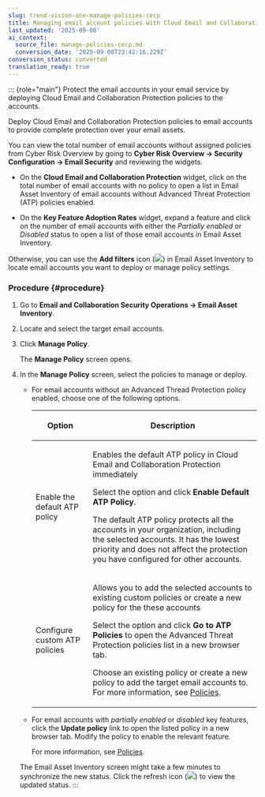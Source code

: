 ```yaml
---
slug: trend-vision-one-manage-policies-cecp
title: Managing email account policies with Cloud Email and Collaboration Protection
last_updated: '2025-09-08'
ai_context:
  source_file: manage-policies-cecp.md
  conversion_date: '2025-09-08T23:42:16.229Z'
conversion_status: converted
translation_ready: true
---
```


::: {role="main"}
Protect the email accounts in your email service by deploying Cloud Email and Collaboration Protection policies to the accounts.

Deploy Cloud Email and Collaboration Protection policies to email accounts to provide complete protection over your email assets.

You can view the total number of email accounts without assigned policies from Cyber Risk Overview by going to **Cyber Risk Overview → Security Configuration → Email Security** and reviewing the widgets.

- On the **Cloud Email and Collaboration Protection** widget, click on the total number of email accounts with no policy to open a list in Email Asset Inventory of email accounts without Advanced Threat Protection (ATP) policies enabled.

- On the **Key Feature Adoption Rates** widget, expand a feature and click on the number of email accounts with either the *Partially enabled* or *Disabled* status to open a list of those email accounts in Email Asset Inventory.

Otherwise, you can use the **Add filters** icon (![](/images/filter_EAI=GUID-F4C35A81-71B3-4520-A5D1-1A35CB273B5C=en-us=.webp)) in Email Asset Inventory to locate email accounts you want to deploy or manage policy settings.

### Procedure {#procedure}

1.  Go to **Email and Collaboration Security Operations → Email Asset Inventory**.

2.  Locate and select the target email accounts.

3.  Click **Manage Policy**.

    The **Manage Policy** screen opens.

4.  In the **Manage Policy** screen, select the policies to manage or deploy.

    - For email accounts without an Advanced Thread Protection policy enabled, choose one of the following options.

      <table>
      <thead>
      <tr>
      <th><p>Option</p></th>
      <th><p>Description</p></th>
      </tr>
      </thead>
      <tbody>
      <tr>
      <td><p>Enable the default ATP policy</p></td>
      <td><p>Enables the default ATP policy in Cloud Email and Collaboration Protection immediately</p>
      <p>Select the option and click <strong>Enable Default ATP Policy</strong>.</p>
      <p>The default ATP policy protects all the accounts in your organization, including the selected accounts. It has the lowest priority and does not affect the protection you have configured for other accounts.</p></td>
      </tr>
      <tr>
      <td><p>Configure custom ATP policies</p></td>
      <td><p>Allows you to add the selected accounts to existing custom policies or create a new policy for the these accounts</p>
      <p>Select the option and click <strong>Go to ATP Policies</strong> to open the Advanced Threat Protection policies list in a new browser tab.</p>
      <p>Choose an existing policy or create a new policy to add the target email accounts to. For more information, see <a href="trend-vision-one-policies-cloud-apps">Policies</a>.</p></td>
      </tr>
      </tbody>
      </table>

    - For email accounts with *partially enabled* or *disabled* key features, click the **Update policy** link to open the listed policy in a new browser tab. Modify the policy to enable the relevant feature.

      For more information, see [Policies](policies-cloud-apps.mdx).

    The Email Asset Inventory screen might take a few minutes to synchronize the new status. Click the refresh icon (![](/images/refresh_EAI=GUID-FDD6ABC7-C91E-47E7-8255-4A8DFCBF3871=en-us=.webp)) to view the updated status.
:::

